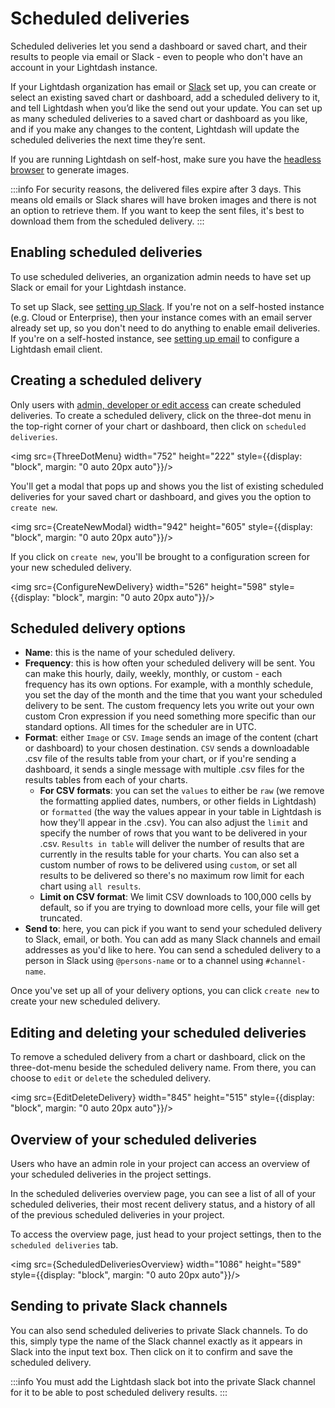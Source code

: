 
# Scheduled deliveries

Scheduled deliveries let you send a dashboard or saved chart, and their results to people via email or Slack - even to people who don't have an account in your Lightdash instance.

If your Lightdash organization has email or [Slack](/guides/sharing-in-slack.mdx#adding-slack-to-your-organization-lightdash-cloud) set up, you can create or select an existing saved chart or dashboard, add a scheduled delivery to it, and tell Lightdash when you’d like the send out your update. You can set up as many scheduled deliveries to a saved chart or dashboard as you like, and if you make any changes to the content, Lightdash will update the scheduled deliveries the next time they’re sent.

If you are running Lightdash on self-host, make sure you have the [headless browser](https://docs.lightdash.com/self-host/customize-deployment/enable-headless-browser-for-lightdash) to generate images. 

:::info
For security reasons, the delivered files expire after 3 days. This means old emails or Slack shares will have broken images and there is not an option to retrieve them. If you want to keep the sent files, it's best to download them from the scheduled delivery.
:::

## Enabling scheduled deliveries

To use scheduled deliveries, an organization admin needs to have set up Slack or email for your Lightdash instance. 

To set up Slack, see [setting up Slack](/guides/sharing-in-slack.mdx#adding-slack-to-your-organization-lightdash-cloud). If you're not on a self-hosted instance (e.g. Cloud or Enterprise), then your instance comes with an email server already set up, so you don't need to do anything to enable email deliveries. If you're on a self-hosted instance, see [setting up email](https://docs.lightdash.com/references/environmentVariables#:~:text=postgres%20environment%20variables-,SMTP%20environment%20variables,-This%20is%20a) to configure a Lightdash email client.

## Creating a scheduled delivery

Only users with [admin, developer or edit access](/references/roles.mdx) can create scheduled deliveries. To create a scheduled delivery, click on the three-dot menu in the top-right corner of your chart or dashboard, then click on `scheduled deliveries`.

<img src={ThreeDotMenu} width="752" height="222" style={{display: "block", margin: "0 auto 20px auto"}}/>

You'll get a modal that pops up and shows you the list of existing scheduled deliveries for your saved chart or dashboard, and gives you the option to `create new`.

<img src={CreateNewModal} width="942" height="605" style={{display: "block", margin: "0 auto 20px auto"}}/>

If you click on `create new`, you'll be brought to a configuration screen for your new scheduled delivery.

<img src={ConfigureNewDelivery} width="526" height="598" style={{display: "block", margin: "0 auto 20px auto"}}/>

## Scheduled delivery options

- **Name**: this is the name of your scheduled delivery. 
- **Frequency**: this is how often your scheduled delivery will be sent. You can make this hourly, daily, weekly, monthly, or custom - each frequency has its own options. For example, with a monthly schedule, you set the day of the month and the time that you want your scheduled delivery to be sent. The custom frequency lets you write out your own custom Cron expression if you need something more specific than our standard options. All times for the scheduler are in UTC.
- **Format**: either `Image` or `CSV`. `Image` sends an image of the content (chart or dashboard) to your chosen destination. `CSV` sends a downloadable .csv file of the results table from your chart, or if you're sending a dashboard, it sends a single message with multiple .csv files for the results tables from each of your charts.
    - **For CSV formats**: you can set the `values` to either be `raw` (we remove the formatting applied dates, numbers, or other fields in Lightdash) or `formatted` (the way the values appear in your table in Lightdash is how they'll appear in the .csv). You can also adjust the `limit` and specify the number of rows that you want to be delivered in your .csv. `Results in table` will deliver the number of results that are currently in the results table for your charts. You can also set a custom number of rows to be delivered using `custom`, or set all results to be delivered so there's no maximum row limit for each chart using `all results`. 
    - **Limit on CSV format**: We limit CSV downloads to 100,000 cells by default, so if you are trying to download more cells, your file will get truncated.
- **Send to**: here, you can pick if you want to send your scheduled delivery to Slack, email, or both. You can add as many Slack channels and email addresses as you'd like to here. You can send a scheduled delivery to a person in Slack using `@persons-name` or to a channel using `#channel-name`.

Once you've set up all of your delivery options, you can click `create new` to create your new scheduled delivery.

## Editing and deleting your scheduled deliveries

To remove a scheduled delivery from a chart or dashboard, click on the three-dot-menu beside the scheduled delivery name. From there, you can choose to `edit` or `delete` the scheduled delivery.

<img src={EditDeleteDelivery} width="845" height="515" style={{display: "block", margin: "0 auto 20px auto"}}/>

## Overview of your scheduled deliveries

Users who have an admin role in your project can access an overview of your scheduled deliveries in the project settings. 

In the scheduled deliveries overview page, you can see a list of all of your scheduled deliveries, their most recent delivery status, and a history of all of the previous scheduled deliveries in your project. 

To access the overview page, just head to your project settings, then to the `scheduled deliveries` tab. 

<img src={ScheduledDeliveriesOverview} width="1086" height="589" style={{display: "block", margin: "0 auto 20px auto"}}/>

## Sending to private Slack channels 

You can also send scheduled deliveries to private Slack channels. To do this, simply type the name of the Slack channel exactly as it appears in Slack into the input text box. Then click on it to confirm and save the scheduled delivery. 

:::info
You must add the Lightdash slack bot into the private Slack channel for it to be able to post scheduled delivery results. 
:::
